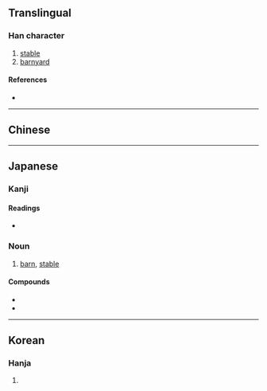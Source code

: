 {{also|廄}}
{{character info/new}}
==Translingual==

===Han character===
{{Han char|rn=53|rad=广|as=11|sn=14|four=|canj=IHPU|ids=⿸广既,⿸广旣}}

# [[stable]]
# [[barnyard]]

====References====
* {{Han ref|kx=0349.270|dkj=09454|dj=0660.140|hdz=20894.100|uh=5ED0|ud=24272}}

----

==Chinese==
{{zh-see|廄|v}}

----

==Japanese==

===Kanji===
{{ja-kanji|grade=|rs=广11}}

====Readings====
* {{ja-readings|on=[[きゅう]] (kyū)|kun=[[うまや]] (umaya)}}

===Noun===
{{ja-noun|うまや}}

# [[barn]], [[stable]]

====Compounds====
* {{ja-r|廐舎|きゅうしゃ}}
* {{ja-r|廐肥|きゅうひ}}

----

==Korean==

===Hanja===
{{ko-hanja|hangeul=구|rv=gu|mr=ku}}

# {{rfdef|ko|sort=广11}}